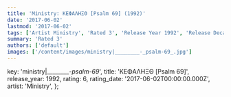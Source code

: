 ```yaml
---
title: 'Ministry: ΚΕΦΑΛΗΞΘ [Psalm 69] (1992)'
date: '2017-06-02'
lastmod: '2017-06-02'
tags: ['Artist Ministry', 'Rated 3', 'Release Year 1992', 'Release Decade 1990']
summary: 'Rated 3'
authors: ['default']
images: ['/content/images/ministry|________-_psalm-69_.jpg']
---
```


  key: 'ministry|________-_psalm-69_',
  title: 'ΚΕΦΑΛΗΞΘ [Psalm 69]',
  release_year: 1992,
  rating: 6,
  rating_date: '2017-06-02T00:00:00.000Z',
  artist: 'Ministry',
};

<MusicRating data={data} />
